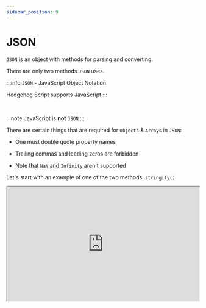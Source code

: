 ```yaml
---
sidebar_position: 9
---
```




# JSON

`JSON` is an object with methods for parsing and converting.


There are only two methods `JSON` uses. 


:::info
`JSON` - JavaScript Object Notation

Hedgehog Script supports JavaScript
:::

<p>&nbsp;</p>

:::note
JavaScript is **not** `JSON`
:::

There are certain things that are required for `Objects` & `Arrays` in `JSON`: 

- One must double quote property names 

- Trailing commas and leading zeros are forbidden

- Note that `NaN` and `Infinity` aren't supported

Let's start with an example of one of the two methods: `stringify()`


<iframe
    src="https://hlab.app/s/docs/json2_hbook"
    width="100%"
    height="300px" />

Note that one can also embed or nest `JSON`:

<iframe
    src="https://hlab.app/s/docs/json3_hbook"
    width="100%"
    height="500px" />

:::tip

Use `JSON.stringify()` to convert certain objects into strings
:::

The mentioned methods are: `JSON.parse()` and `JSON.stringify` (both `static`). 

The effective difference is parse transforms the string into `JSON` while stringify returns a `JSON` string. 

Both methods have `replacer` and `reviver` as option fields. `reviver` allows for interpreting what `replacer` has replaced. Here's an example:


Let's have a demo of `JSON.parse()` & `JSON.stringify()`:

<iframe
    src="https://hlab.app/s/docs/json4_hbook"
    width="100%"
    height="400px" />

Here's an example using the mentioned `reviver` and `replacer` options:

<iframe
    src="https://hlab.app/s/docs/json_hbook"
    width="100%"
    height="500px" />

:::info
`JSON` can be an in-depth topic - this is only an introduction. 

Check out the MDN page for `JSON` here: [JSON MDN docs](https://developer.mozilla.org/en-US/docs/Web/JavaScript/Reference/Global_Objects/JSON)
:::